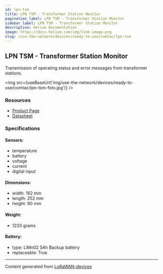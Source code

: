 ```yaml
---
id: lpn-tsm
title: LPN TSM - Transformer Station Monitor
pagination_label: LPN TSM - Transformer Station Monitor
sidebar_label: LPN TSM - Transformer Station Monitor
description: Helium Documentation
image: https://docs.helium.com/img/link-image.png
slug: /use-the-network/devices/ready-to-use/comtac/lpn-tsm
---
```



## LPN TSM - Transformer Station Monitor

Transmission of operating status and error messages from transformer stations.

<img src={useBaseUrl('img/use-the-network/devices/ready-to-use/comtac/lpn-tsm-foto.jpg')} />

### Resources

- [Product Page](https://www.comtac.ch/en/products/lora/condition-monitoring/lpn-tsm-tranformer-station-monitor.html)
- [Datasheet](https://www.comtac.ch/cms/upload/produktdokumentation/TSM_NTN_E1398/TSM_Datasheet_[EN_V00.20]_E1398.pdf)

### Specifications

#### Sensors:

- temperature
- battery
- voltage
- current
- digital input

#### Dimensions:

- width: 162 mm
- length: 252 mm
- height: 90 mm

#### Weight:

- 1233 grams

#### Battery:

- type: LiMn02 5Ah Backup battery
- replaceable: True

---

Content generated from [LoRaWAN-devices](https://github.com/TheThingsNetwork/lorawan-devices)
